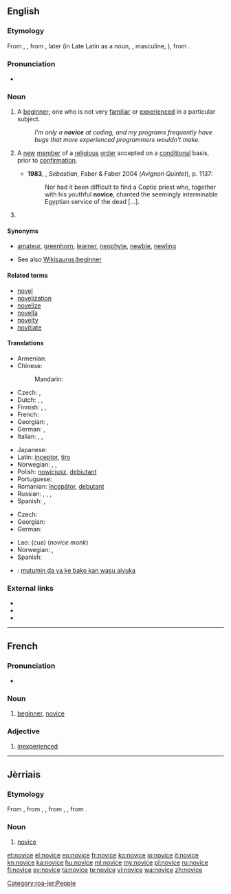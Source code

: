 ==English==

===Etymology===
From {{etyl|xno|en}} {{term|novice|lang=fro}}, {{etyl|frm|en}} {{term|novice|lang=fr}}, from {{etyl|la|en}} {{term/t|la|novīcius}}, later {{term|lang=la|novitius||new, newly arrived}} (in Late Latin as a noun, {{term|lang=la|novicius}}, masculine, {{term|lang=la|novicia||feminine, one who has newly entered a monastery or a convent}}), from {{term|lang=la|novus||new}}.

===Pronunciation===
* {{a|UK}} {{IPA|/ˈnɒvɪs/}}

===Noun===
{{en-noun}}

# A [[beginner]]; one who is not very [[familiar]] or [[experienced]] in a particular subject. {{defdate|from 14th c.}}
#: ''I'm only a '''novice''' at coding, and my programs frequently have bugs that more experienced programmers wouldn't make.''
# {{context|religion|lang=en}} A [[new]] [[member]] of a [[religious]] [[order]] accepted on a [[conditional]] basis, prior to [[confirmation]]. {{defdate|from 14th c.}}
#* '''1983''', {{w|Lawrence Durrell}}, ''Sebastian'', Faber & Faber 2004 (''Avignon Quintet''), p. 1137:
#*: Nor had it been difficult to find a Coptic priest who, together with his youthful '''novice''', chanted the seemingly interminable Egyptian service of the dead [...].
#                         

====Synonyms====
* {{sense|person new to an activity}} [[amateur]], [[greenhorn]], [[learner]], [[neophyte]], [[newbie]], [[newling]]
* See also [[Wikisaurus:beginner]]

====Related terms====
* [[novel]]
* [[novelization]]
* [[novelize]]
* [[novella]]
* [[novelty]]
* [[novitiate]]

====Translations====
{{trans-top|beginner}}
* Armenian: {{t-|hy|սկսնակ|tr=sksnak}}
* Chinese:
*: Mandarin: {{t-|cmn|新手|tr=xīnshǒu|sc=Hani}}
* Czech: {{t-|cs|nováček|m}}, {{t-|cs|začátečník|m}}
* Dutch: {{t+|nl|beginneling|m}},  {{t-|nl|beginnelinge|f}}, {{t+|nl|beginner|m}}
* Finnish: {{t+|fi|noviisi}}, {{t+|fi|aloittelija}}, {{t+|fi|vasta-alkaja}}
* French: {{t+|fr|débutant|m}}
* Georgian: {{t-|ka|ახალბედა|sc=Geor}}, {{t-|ka|დამწყები|sc=Geor}}
* German: {{t+|de|Neuling|m}}, {{t+|de|Anfänger|m}}
* Italian: {{t-|it|principiante}}, {{t+|it|debuttante}}, {{t+|it|novizio}}
{{trans-mid}}
* Japanese: {{t-|ja|初心者|tr=しょしんしゃ, shoshinsha|sc=Jpan}}
* Latin: [[inceptor]], [[tiro]]
* Norwegian: {{t+|no|nybegynner|m}}, {{t-|no|novise|m}}, {{t-|no|novise|f}}
* Polish: [[nowicjusz]], [[debiutant]]
* Portuguese: {{t+|pt|novato}}
* Romanian: [[începător]], [[debutant]]
* Russian: {{t+|ru|новичок|m|tr=novičók}}, {{t+|ru|начинающий|m|tr=načinájuščij|sc=Cyrl}}, {{t+|ru|дебютант|m|tr=debjutánt|sc=Cyrl}}, {{t+|ru|дебютантка|f|tr=debjutántka|sc=Cyrl}}
* Spanish: {{t+|es|novato}}, {{t+|es|principiante}}
{{trans-bottom}}

{{trans-top|new member of a religious order}}
* Czech: {{t+|cs|novic|m}}
* Georgian: {{t-|ka|ახალბედა|sc=Geor}}
* German: {{t+|de|Novize|m}}
{{trans-mid}}
* Lao: {{Laoo|[[ຈົວ]]}} (cua) (''novice monk'')
* Norwegian: {{t-|no|novise|m}}, {{t-|no|novise|f}}
* Spanish: {{t-|es|novicio|m}}
{{trans-bottom}}

{{checktrans-top}}
* {{ttbc|ha}}: [[mutumin da ya ke bako kan wasu aiyuka]]
{{trans-bottom}}

===External links===
* {{R:Webster 1913}}
* {{R:Century 1911}}
* {{R:OneLook}}

----
==French==

===Pronunciation===
* {{IPA|/nɔ.vis/|lang=fr}}

===Noun===
{{fr-noun|mf}}

# [[beginner]], [[#English|novice]]

===Adjective===
{{fr-adj|mf}}

# [[inexperienced]]

----

==Jèrriais==

===Etymology===
From {{etyl|fro|roa-jer}} {{term|novice|lang=fro}}, from {{etyl|LL.|roa-jer}} {{term/t|la|novīcius}}, {{term/t|la|novīcia||one who has newly entered a monastery or a convent}}, from {{etyl|la|roa-jer}} {{term/t|la|novīcius}}, {{term/t|la|novītius||new, newly arrived}}, from {{term|lang=la|novus||new}}.

===Noun===
{{roa-jer-noun|mf}}

# [[#English|novice]]

[[Category:roa-jer:People]]

[[et:novice]]
[[el:novice]]
[[eo:novice]]
[[fr:novice]]
[[ko:novice]]
[[io:novice]]
[[it:novice]]
[[kn:novice]]
[[ka:novice]]
[[hu:novice]]
[[ml:novice]]
[[my:novice]]
[[pl:novice]]
[[ru:novice]]
[[fi:novice]]
[[sv:novice]]
[[ta:novice]]
[[te:novice]]
[[vi:novice]]
[[wa:novice]]
[[zh:novice]]